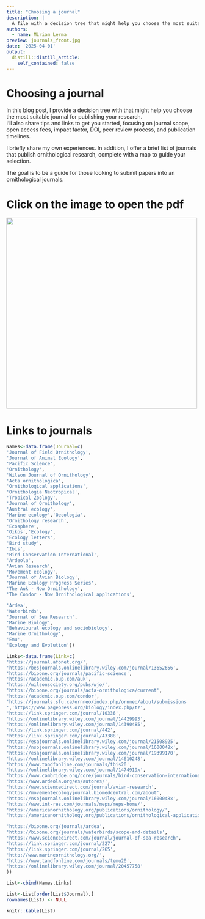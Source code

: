 ```yaml
---
title: "Choosing a journal"
description: |
  A file with a decision tree that might help you choose the most suitable journal for publishing your research. Links to journals are included. 
authors:
  - name: Miriam Lerma
preview: journals_front.jpg
date: '2025-04-01'
output:
  distill::distill_article:
    self_contained: false
---
```


# Choosing a journal

In this blog post, I provide a decision tree with that might help you choose the most suitable journal for publishing your research.  
I’ll also share tips and links to get you started, focusing on journal scope, open access fees, impact factor, DOI, peer review process, and publication timelines.  

I briefly share my own experiences. In addition, I offer a brief list of journals that publish ornithological research, complete with a map to guide your selection.  

The goal is to be a guide for those looking to submit papers into an ornithological journals.   

# Click on the image to open the pdf

<html>
<body>
   <left>
      <a href="https://raw.githubusercontent.com/MiriamLL/data_supporting_webpage/main/Teaching/Journals.pdf"><img src="https://github.com/MiriamLL/miriamlerma_/blob/main/_teaching/2025-04-01-journals/journals_front.jpg?raw=true" style="width:500px"></a>
   </left>
</body>
</html>
  
  
# Links to journals 

```r
Names<-data.frame(Journal=c(
'Journal of Field Ornithology',
'Journal of Animal Ecology',
'Pacific Science',
'Ornithology',
'Wilson Journal of Ornithology',
'Acta ornithologica',
'Ornithological applications',
'Ornithologia Neotropical',
'Tropical Zoology',
'Journal of Ornithology',
'Austral ecology',
'Marine ecology','Oecologia',
'Ornithology research',
'Ecosphere',
'Oikos','Ecology',
'Ecology letters',
'Bird study',
'Ibis',
'Bird Conservation International',
'Ardeola',
'Avian Research',
'Movement ecology',
'Journal of Avian Biology',
'Marine Ecology Progress Series',
'The Auk - Now Ornithology',
'The Condor - Now Ornithological applications',

'Ardea',
'Waterbirds',
'Journal of Sea Research',
'Marine Biology',
'Behavioural ecology and sociobiology',
'Marine Ornithology',
'Emu',
'Ecology and Evolution'))
```

```r
Links<-data.frame(Link=c(
'https://journal.afonet.org/',
'https://besjournals.onlinelibrary.wiley.com/journal/13652656',
'https://bioone.org/journals/pacific-science',
'https://academic.oup.com/auk',
'https://wilsonsociety.org/pubs/wjo/',
'https://bioone.org/journals/acta-ornithologica/current',
'https://academic.oup.com/condor',
'https://journals.sfu.ca/ornneo/index.php/ornneo/about/submissions
','https://www.pagepress.org/biology/index.php/tz',
'https://link.springer.com/journal/10336',
'https://onlinelibrary.wiley.com/journal/14429993',
'https://onlinelibrary.wiley.com/journal/14390485',
'https://link.springer.com/journal/442',
'https://link.springer.com/journal/43388',
'https://esajournals.onlinelibrary.wiley.com/journal/21508925',
'https://nsojournals.onlinelibrary.wiley.com/journal/1600048x',
'https://esajournals.onlinelibrary.wiley.com/journal/19399170',
'https://onlinelibrary.wiley.com/journal/14610248',
'https://www.tandfonline.com/journals/tbis20',
'https://onlinelibrary.wiley.com/journal/1474919x',
'https://www.cambridge.org/core/journals/bird-conservation-international',
'https://www.ardeola.org/es/autores/',
'https://www.sciencedirect.com/journal/avian-research',
'https://movementecologyjournal.biomedcentral.com/about',
'https://nsojournals.onlinelibrary.wiley.com/journal/1600048x',
'https://www.int-res.com/journals/meps/meps-home/',
'https://americanornithology.org/publications/ornithology/',
'https://americanornithology.org/publications/ornithological-applications/',

'https://bioone.org/journals/ardea',
'https://bioone.org/journals/waterbirds/scope-and-details',
'https://www.sciencedirect.com/journal/journal-of-sea-research',
'https://link.springer.com/journal/227',
'https://link.springer.com/journal/265',
'http://www.marineornithology.org/',
'https://www.tandfonline.com/journals/temu20',
'https://onlinelibrary.wiley.com/journal/20457758'
))
```

```r
List<-cbind(Names,Links)
```

```r
List<-List[order(List$Journal),]
rownames(List) <- NULL
```

```r
knitr::kable(List)
```